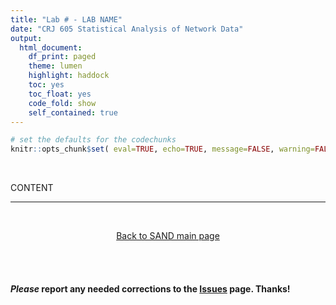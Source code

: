 ```yaml
---
title: "Lab # - LAB NAME"
date: "CRJ 605 Statistical Analysis of Network Data"
output: 
  html_document:
    df_print: paged
    theme: lumen
    highlight: haddock
    toc: yes
    toc_float: yes
    code_fold: show
    self_contained: true
---
```


<style>
body {
text-align: justify}
</style>

```r

# set the defaults for the codechunks
knitr::opts_chunk$set( eval=TRUE, echo=TRUE, message=FALSE, warning=FALSE )

```

<br>

CONTENT

____

<br>

<p align="center">
[Back to SAND main page](https://jacobtnyoung.github.io/SAND/)
</p>

<br>
<br>

#### ***Please*** report any needed corrections to the [Issues](https://github.com/jacobtnyoung/SAND/issues/new) page. Thanks!

<br>
<br>